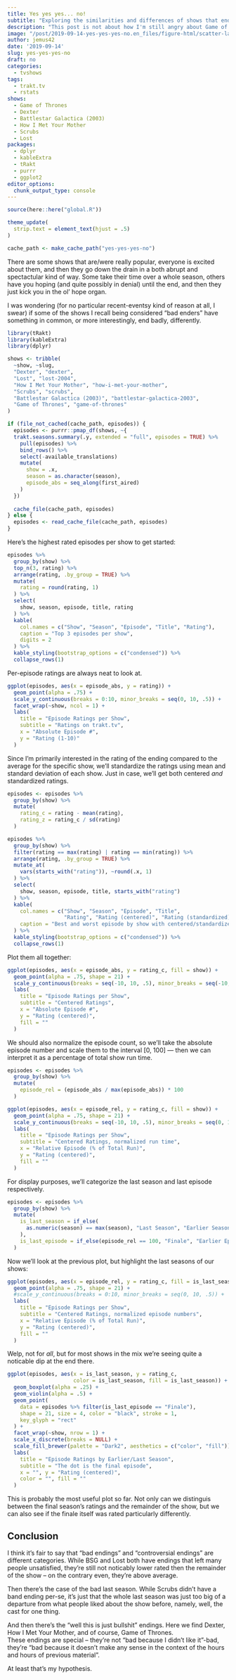 ```yaml
---
title: Yes yes yes... no!
subtitle: "Exploring the similarities and differences of shows that ended on a controversial note"
description: "This post is not about how I'm still angry about Game of Thrones, but in a way, it is"
image: "/post/2019-09-14-yes-yes-yes-no.en_files/figure-html/scatter-last-season-1.png"
author: jemus42
date: '2019-09-14'
slug: yes-yes-yes-no
draft: no
categories:
  - tvshows
tags:
  - trakt.tv
  - rstats
shows:
  - Game of Thrones
  - Dexter
  - Battlestar Galactica (2003)
  - How I Met Your Mother
  - Scrubs
  - Lost
packages:
  - dplyr
  - kableExtra
  - tRakt
  - purrr
  - ggplot2
editor_options: 
  chunk_output_type: console
---
```


```r
source(here::here("global.R"))

theme_update(
  strip.text = element_text(hjust = .5)
)

cache_path <- make_cache_path("yes-yes-yes-no")
```

There are some shows that are/were really popular, everyone is excited about them, and then they go down the drain in a both abrupt and spectactular kind of way. Some take their time over a whole season, others have you hoping (and quite possibly in denial) until the end, and then they just kick you in the ol' hope organ.  

I was wondering (for no particular recent-eventsy kind of reason at all, I swear) if some of the shows I recall being considered "bad enders" have something in common, or more interestingly, end badly, differently. 

```r
library(tRakt)
library(kableExtra)
library(dplyr)

shows <- tribble(
  ~show, ~slug,
  "Dexter", "dexter",
  "Lost", "lost-2004",
  "How I Met Your Mother", "how-i-met-your-mother",
  "Scrubs", "scrubs",
  "Battlestar Galactica (2003)", "battlestar-galactica-2003",
  "Game of Thrones", "game-of-thrones"
)

if (file_not_cached(cache_path, episodes)) {
  episodes <- purrr::pmap_df(shows, ~{
  trakt.seasons.summary(.y, extended = "full", episodes = TRUE) %>%
    pull(episodes) %>%
    bind_rows() %>%
    select(-available_translations)
    mutate(
      show = .x,
      season = as.character(season),
      episode_abs = seq_along(first_aired)
    )
  })
  
  cache_file(cache_path, episodes)
} else {
  episodes <- read_cache_file(cache_path, episodes)
}
```

Here's the highest rated episodes per show to get started:

```r
episodes %>%
  group_by(show) %>%
  top_n(3, rating) %>%
  arrange(rating, .by_group = TRUE) %>%
  mutate(
    rating = round(rating, 1)
  ) %>%
  select(
    show, season, episode, title, rating
  ) %>%
  kable(
    col.names = c("Show", "Season", "Episode", "Title", "Rating"),
    caption = "Top 3 episodes per show",
    digits = 2
  ) %>%
  kable_styling(bootstrap_options = c("condensed")) %>%
  collapse_rows(1)
```

Per-episode ratings are always neat to look at.

```r
ggplot(episodes, aes(x = episode_abs, y = rating)) +
  geom_point(alpha = .75) +
  scale_y_continuous(breaks = 0:10, minor_breaks = seq(0, 10, .5)) +
  facet_wrap(~show, ncol = 1) +
  labs(
    title = "Episode Ratings per Show",
    subtitle = "Ratings on trakt.tv",
    x = "Absolute Episode #",
    y = "Rating (1-10)"
  )
```

Since I'm primarily interested in the rating of the ending compared to the average for the specific show, we'll standardize the ratings using mean and standard deviation of each show. Just in case, we'll get both centered _and_ standardized ratings.

```r
episodes <- episodes %>%
  group_by(show) %>%
  mutate(
    rating_c = rating - mean(rating),
    rating_z = rating_c / sd(rating)
  )

episodes %>%
  group_by(show) %>%
  filter(rating == max(rating) | rating == min(rating)) %>%
  arrange(rating, .by_group = TRUE) %>%
  mutate_at(
    vars(starts_with("rating")), ~round(.x, 1)
  ) %>%
  select(
    show, season, episode, title, starts_with("rating")
  ) %>%
  kable(
    col.names = c("Show", "Season", "Episode", "Title", 
                  "Rating", "Rating (centered)", "Rating (standardized)"),
    caption = "Best and worst episode by show with centered/standardized ratings"
  ) %>%
  kable_styling(bootstrap_options = c("condensed")) %>%
  collapse_rows(1)
```

Plot them all together:

```r
ggplot(episodes, aes(x = episode_abs, y = rating_c, fill = show)) +
  geom_point(alpha = .75, shape = 21) +
  scale_y_continuous(breaks = seq(-10, 10, .5), minor_breaks = seq(-10, 10, .25)) +
  labs(
    title = "Episode Ratings per Show",
    subtitle = "Centered Ratings",
    x = "Absolute Episode #",
    y = "Rating (centered)",
    fill = ""
  )
```

We should also normalize the episode count, so we'll take the absolute episode number and scale them to the interval [0, 100] — then we can interpret it as a percentage of total show run time.

```r
episodes <- episodes %>%
  group_by(show) %>%
  mutate(
    episode_rel = (episode_abs / max(episode_abs)) * 100
  )

ggplot(episodes, aes(x = episode_rel, y = rating_c, fill = show)) +
  geom_point(alpha = .75, shape = 21) +
  scale_y_continuous(breaks = seq(-10, 10, .5), minor_breaks = seq(0, 10, .25)) +
  labs(
    title = "Episode Ratings per Show",
    subtitle = "Centered Ratings, normalized run time",
    x = "Relative Episode (% of Total Run)",
    y = "Rating (centered)",
    fill = ""
  )
```

For display purposes, we'll categorize the last season and last episode respectively.

```r
episodes <- episodes %>%
  group_by(show) %>%
  mutate(
    is_last_season = if_else(
      as.numeric(season) == max(season), "Last Season", "Earlier Seasons"
    ),
    is_last_episode = if_else(episode_rel == 100, "Finale", "Earlier Episodes")
  )
```

Now we'll look at the previous plot, but highlight the last seasons of our shows:

```r
ggplot(episodes, aes(x = episode_rel, y = rating_c, fill = is_last_season)) +
  geom_point(alpha = .75, shape = 21) +
  #scale_y_continuous(breaks = 0:10, minor_breaks = seq(0, 10, .5)) +
  labs(
    title = "Episode Ratings per Show",
    subtitle = "Centered Ratings, normalized episode numbers",
    x = "Relative Episode (% of Total Run)",
    y = "Rating (centered)",
    fill = ""
  )
```

Welp, not for _all_, but for most shows in the mix we're seeing quite a noticable dip at the end there.

```r
ggplot(episodes, aes(x = is_last_season, y = rating_c, 
                     color = is_last_season, fill = is_last_season)) +
  geom_boxplot(alpha = .25) +
  geom_violin(alpha = .5) +
  geom_point(
    data = episodes %>% filter(is_last_episode == "Finale"),
    shape = 21, size = 4, color = "black", stroke = 1,
    key_glyph = "rect"
  ) +
  facet_wrap(~show, nrow = 1) +
  scale_x_discrete(breaks = NULL) +
  scale_fill_brewer(palette = "Dark2", aesthetics = c("color", "fill")) +
  labs(
    title = "Episode Ratings by Earlier/Last Season",
    subtitle = "The dot is the final episode",
    x = "", y = "Rating (centered)",
    color = "", fill = ""
  )
```

This is probably the most useful plot so far. Not only can we distinguis between the final season's ratings and the remainder of the show, but we can also see if the finale itself was rated particularly differently.


## Conclusion

I think it's fair to say that "bad endings" and "controversial endings" are different categories. While BSG and Lost both have endings that left many people unsatisfied, they're still not noticably lower rated then the remainder of the show – on the contrary even, they're above average.  

Then there's the case of the bad last season. While Scrubs didn't have a band ending per-se, it's just that the whole last season was just too big of a departure from what people liked about the show before, namely, well, the cast for one thing.

And then there's the "well this is just bullshit" endings. Here we find Dexter, How I Met Your Mother, and of course, Game of Thrones.  
These endings are special – they're not "bad because I didn't like it"-bad, they're "bad because it doesn't make any sense in the context of the hours and hours of previous material".

At least that's my hypothesis.
